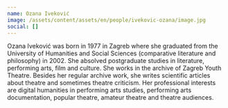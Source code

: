 ```yaml
---
name: Ozana Iveković
image: /assets/content/assets/en/people/ivekovic-ozana/image.jpg
social: []
---
```

Ozana Iveković was born in 1977 in Zagreb where she graduated from the University of Humanities and Social Sciences (comparative literature and philosophy) in 2002. She absolved postgraduate studies in literature, performing arts, film and culture. She works in the archive of Zagreb Youth Theatre. Besides her regular archive work, she writes scientific articles about theatre and sometimes theatre criticism. Her professional interests are digital humanities in performing arts studies, performing arts documentation, popular theatre, amateur theatre and theatre audiences.
